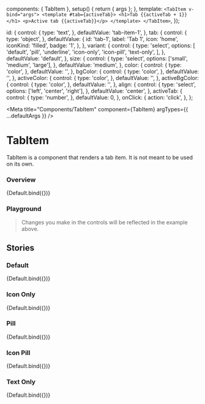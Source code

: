 

  components: { TabItem },
  setup() {
    return { args };
  },
  template: `
    <TabItem v-bind="args">
      <template #tab={activeTab}>
        <h1>Tab {{activeTab + 1}}</h1>
        <p>Active tab {{activeTab}}</p>
      </template>
    </TabItem>
  `,
});

  id: {
    control: {
      type: 'text',
    },
    defaultValue: 'tab-item-1',
  },
  tab: {
    control: {
      type: 'object',
    },
    defaultValue: {
      id: 'tab-1',
      label: 'Tab 1',
      icon: 'home',
      iconKind: 'filled',
      badge: '1',
    },
  },
  variant: {
    control: {
      type: 'select',
      options: [
        'default',
        'pill',
        'underline',
        'icon-only',
        'icon-pill',
        'text-only',
      ],
    },
    defaultValue: 'default',
  },
  size: {
    control: {
      type: 'select',
      options: ['small', 'medium', 'large'],
    },
    defaultValue: 'medium',
  },
  color: {
    control: {
      type: 'color',
    },
    defaultValue: '',
  },
  bgColor: {
    control: {
      type: 'color',
    },
    defaultValue: '',
  },
  activeColor: {
    control: {
      type: 'color',
    },
    defaultValue: '',
  },
  activeBgColor: {
    control: {
      type: 'color',
    },
    defaultValue: '',
  },
  align: {
    control: {
      type: 'select',
      options: ['left', 'center', 'right'],
    },
    defaultValue: 'center',
  },
  activeTab: {
    control: {
      type: 'number',
    },
    defaultValue: 0,
  },
  onClick: {
    action: 'click',
  },
};

<Meta
  title="Components/TabItem"
  component={TabItem}
  argTypes={{ ...defaultArgs }}
/>

# TabItem

TabItem is a component that renders a tab item. It is not meant to be used on its own.

### Overview

<Canvas withSource="open">
  <Story
    name="Overview"
    argTypes={{ ...Default.argTypes }}
    args={{ variant: 'default' }}
  >
    {Default.bind({})}
  </Story>
</Canvas>

### Playground

> Changes you make in the controls will be reflected in the example above.

<ArgsTable story="Overview" exclude={/^(click|icon|on.*)$/} />

## Stories

### Default

<Canvas withSource="open">
  <Story
    name="Default"
    argTypes={{ ...Default.argTypes }}
    args={{ variant: 'default' }}
  >
    {Default.bind({})}
  </Story>
</Canvas>

### Icon Only

<Canvas withSource="open">
  <Story
    name="Icon Only"
    argTypes={{ ...Default.argTypes }}
    args={{
      variant: 'icon-only',
      tab: {
        id: 'tab-item-2',
        label: 'Tab 1',
        icon: 'home',
        iconKind: 'filled',
      },
    }}
  >
    {Default.bind({})}
  </Story>
</Canvas>

### Pill

<Canvas withSource="open">
  <Story
    name="Pill"
    argTypes={{ ...Default.argTypes }}
    args={{
      variant: 'pill',
      tab: {
        id: 'tab-item-3',
        label: 'Tab 1',
        icon: 'home',
        iconKind: 'filled',
      },
    }}
  >
    {Default.bind({})}
  </Story>
</Canvas>

### Icon Pill

<Canvas withSource="open">
  <Story
    name="Icon Pill"
    argTypes={{ ...Default.argTypes }}
    args={{
      variant: 'icon-pill',
      tab: {
        id: 'tab-item-4',
        label: 'Tab 1',
        icon: 'home',
        iconKind: 'filled',
      },
    }}
  >
    {Default.bind({})}
  </Story>
</Canvas>

### Text Only

<Canvas withSource="open">
  <Story
    name="Text Only"
    argTypes={{ ...Default.argTypes }}
    args={{
      variant: 'text-only',
      tab: {
        id: 'tab-item-5',
        label: 'Tab 1',
        icon: 'home',
        iconKind: 'filled',
      },
    }}
  >
    {Default.bind({})}
  </Story>
</Canvas>
